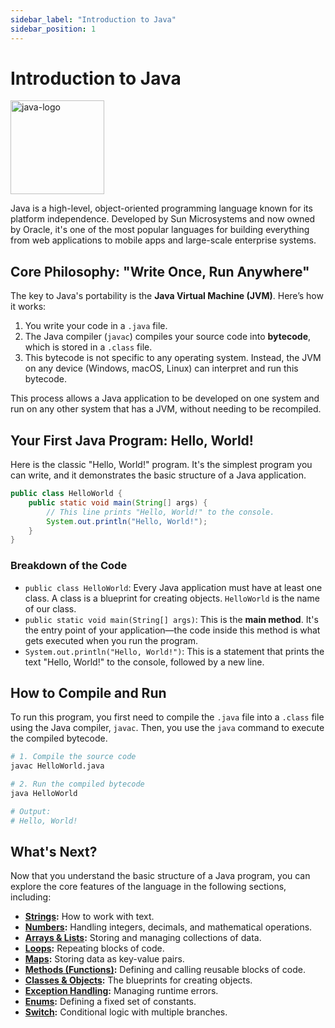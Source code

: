 ```yaml
---
sidebar_label: "Introduction to Java"
sidebar_position: 1
---
```


# Introduction to Java

<div style={{display: 'flex', justifyContent: 'center', alignItems: 'center'}}>
<img src="https://upload.wikimedia.org/wikipedia/en/3/30/Java_programming_language_logo.svg" alt="java-logo" width="150"/>
</div>

Java is a high-level, object-oriented programming language known for its platform independence. Developed by Sun Microsystems and now owned by Oracle, it's one of the most popular languages for building everything from web applications to mobile apps and large-scale enterprise systems.

## Core Philosophy: "Write Once, Run Anywhere"

The key to Java's portability is the **Java Virtual Machine (JVM)**. Here’s how it works:

1.  You write your code in a `.java` file.
2.  The Java compiler (`javac`) compiles your source code into **bytecode**, which is stored in a `.class` file.
3.  This bytecode is not specific to any operating system. Instead, the JVM on any device (Windows, macOS, Linux) can interpret and run this bytecode.

This process allows a Java application to be developed on one system and run on any other system that has a JVM, without needing to be recompiled.

## Your First Java Program: Hello, World!

Here is the classic "Hello, World!" program. It's the simplest program you can write, and it demonstrates the basic structure of a Java application.

```java title="HelloWorld.java"
public class HelloWorld {
    public static void main(String[] args) {
        // This line prints "Hello, World!" to the console.
        System.out.println("Hello, World!");
    }
}
```

### Breakdown of the Code

-   `public class HelloWorld`: Every Java application must have at least one class. A class is a blueprint for creating objects. `HelloWorld` is the name of our class.
-   `public static void main(String[] args)`: This is the **main method**. It's the entry point of your application—the code inside this method is what gets executed when you run the program.
-   `System.out.println("Hello, World!")`: This is a statement that prints the text "Hello, World!" to the console, followed by a new line.

## How to Compile and Run

To run this program, you first need to compile the `.java` file into a `.class` file using the Java compiler, `javac`. Then, you use the `java` command to execute the compiled bytecode.

```bash
# 1. Compile the source code
javac HelloWorld.java

# 2. Run the compiled bytecode
java HelloWorld

# Output:
# Hello, World!
```

## What's Next?

Now that you understand the basic structure of a Java program, you can explore the core features of the language in the following sections, including:

-   **[Strings](./string.mdx):** How to work with text.
-   **[Numbers](./numbers.mdx):** Handling integers, decimals, and mathematical operations.
-   **[Arrays & Lists](./arrays.mdx):** Storing and managing collections of data.
-   **[Loops](./loops.mdx):** Repeating blocks of code.
-   **[Maps](./maps.mdx):** Storing data as key-value pairs.
-   **[Methods (Functions)](./functions.mdx):** Defining and calling reusable blocks of code.
-   **[Classes & Objects](./classes.mdx):** The blueprints for creating objects.
-   **[Exception Handling](./error_handeling.mdx):** Managing runtime errors.
-   **[Enums](./enums.mdx):** Defining a fixed set of constants.
-   **[Switch](./switch.mdx):** Conditional logic with multiple branches.
